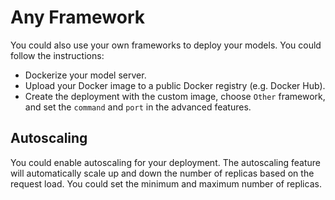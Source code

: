 # Any Framework

You could also use your own frameworks to deploy your models. You could follow the instructions:

- Dockerize your model server.
- Upload your Docker image to a public Docker registry (e.g. Docker Hub).
- Create the deployment with the custom image, choose `Other` framework, and set the `command` and `port` in the advanced features.

## Autoscaling

You could enable autoscaling for your deployment. The autoscaling feature will automatically scale up and down the number of replicas based on the request load. You could set the minimum and maximum number of replicas.
